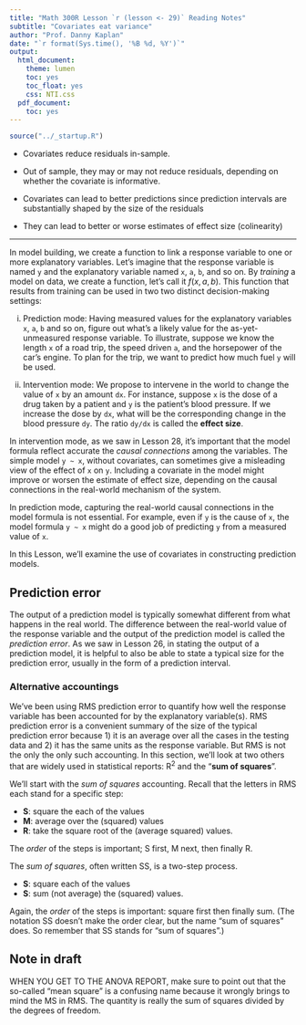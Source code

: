 ```yaml
---
title: "Math 300R Lesson `r (lesson <- 29)` Reading Notes"
subtitle: "Covariates eat variance"
author: "Prof. Danny Kaplan"
date: "`r format(Sys.time(), '%B %d, %Y')`"
output:
  html_document:
    theme: lumen
    toc: yes
    toc_float: yes
    css: NTI.css
  pdf_document:
    toc: yes
---
```


```r
source("../_startup.R")
```

::: {.callout-warning}

- Covariates reduce residuals in-sample.

- Out of sample, they may or may not reduce residuals, depending on whether the covariate is informative.

- Covariates can lead to better predictions since prediction intervals are substantially shaped by the size of the residuals

- They can lead to better or worse estimates of effect size (colinearity)
:::



---------


In model building, we create a function to link a response variable to one or more explanatory variables. Let's imagine that the response variable is named `y` and the explanatory variable named `x`, `a`, `b`, and so on. By *training* a model on data, we create a function, let's call it $f(x, a, b)$. This function that results from training can be used in two two distinct decision-making settings: 

i. Prediction mode: Having measured values for the explanatory variables `x`, `a`, `b` and so on, figure out what's a likely value for the as-yet-unmeasured response variable. To illustrate, suppose we know the length `x` of a road trip, the speed driven `a`, and the horsepower of the car's engine. To plan for the trip, we want to predict how much fuel `y` will be used.

ii. Intervention mode: We propose to intervene in the world to change the value of `x` by an amount `dx`. For instance, suppose `x` is the dose of a drug taken by a patient and `y` is the patient's blood pressure. If we increase the dose by `dx`, what will be the corresponding change in the blood pressure `dy`. The ratio `dy/dx` is called the **effect size**.

In intervention mode, as we saw in Lesson 28, it's important that the model formula reflect accurate the *causal connections* among the variables. The simple model `y ~ x`, without covariates, can sometimes give a misleading view of the effect of `x` on `y`. Including a covariate in the model might improve or worsen the estimate of effect size, depending on the causal connections in the real-world mechanism of the system. 

In prediction mode, capturing the real-world causal connections in the model formula is not essential. For example, even if `y` is the cause of `x`, the model formula `y ~ x` might do a good job of predicting `y` from a measured value of `x`.

In this Lesson, we'll examine the use of covariates in constructing prediction models.

## Prediction error

The output of a prediction model is typically somewhat different from what happens in the real world. The difference between the real-world value of the response variable and the output of the prediction model is called the *prediction error*. As we saw in Lesson 26, in stating the output of a prediction model, it is helpful to also be able to state a typical size for the prediction error, usually in the form of a prediction interval. 




### Alternative accountings

We've been using RMS prediction error to quantify how well the response variable has been accounted for by the explanatory variable(s). RMS prediction error is a convenient summary of the size of the typical prediction error because 1) it is an average over all the cases in the testing data and 2) it has the same units as the response variable. But RMS is not the only the only such accounting. In this section, we'll look at two others that are widely used in statistical reports: R^2^ and the "**sum of squares**".

We'll start with the *sum of squares* accounting. Recall that the letters in RMS each stand for a specific step:

- **S**: square the each of the values
- **M**: average over the (squared) values
- **R**: take the square root of the (average squared) values.

The *order* of the steps is important; S first, M next, then finally R. 

The *sum of squares*, often written SS, is a two-step process.

- **S**: square each of the values
- **S**: sum (not average) the (squared) values.

Again, the *order* of the steps is important: square first then finally sum. (The notation SS doesn't make the order clear, but the name "sum of squares" does. So remember that SS stands for "sum of squares".)

::: {.callout-warning}
## Note in draft

WHEN YOU GET TO THE ANOVA REPORT, make sure to point out that the so-called "mean square" is a confusing name because it wrongly brings to mind the MS in RMS.  The quantity is really the sum of squares divided by the degrees of freedom.
:::



